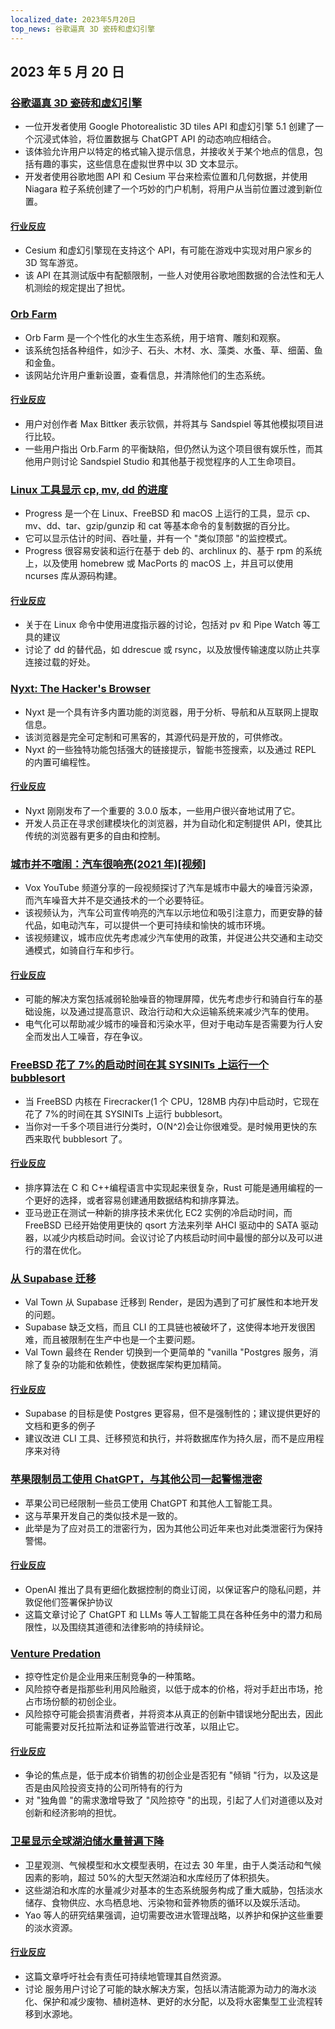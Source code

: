 ```yaml
---
localized_date: 2023年5月20日
top_news: 谷歌逼真 3D 瓷砖和虚幻引擎
---
```


## 2023 年 5 月 20 日

### [谷歌逼真 3D 瓷砖和虚幻引擎](https://nilsbakker.nl/portfolio/3d-tiles/)

- 一位开发者使用 Google Photorealistic 3D tiles API 和虚幻引擎 5.1 创建了一个沉浸式体验，将位置数据与 ChatGPT API 的动态响应相结合。
- 该体验允许用户以特定的格式输入提示信息，并接收关于某个地点的信息，包括有趣的事实，这些信息在虚拟世界中以 3D 文本显示。
- 开发者使用谷歌地图 API 和 Cesium 平台来检索位置和几何数据，并使用 Niagara 粒子系统创建了一个巧妙的门户机制，将用户从当前位置过渡到新位置。

#### [行业反应](http://news.ycombinator.com/item?id=36000631)

- Cesium 和虚幻引擎现在支持这个 API，有可能在游戏中实现对用户家乡的 3D 驾车游览。
- 该 API 在其测试版中有配额限制，一些人对使用谷歌地图数据的合法性和无人机测绘的规定提出了担忧。

### [Orb Farm](https://orb.farm/)

- Orb Farm 是一个个性化的水生生态系统，用于培育、雕刻和观察。
- 该系统包括各种组件，如沙子、石头、木材、水、藻类、水蚤、草、细菌、鱼和金鱼。
- 该网站允许用户重新设置，查看信息，并清除他们的生态系统。

#### [行业反应](http://news.ycombinator.com/item?id=35999835)

- 用户对创作者 Max Bittker 表示钦佩，并将其与 Sandspiel 等其他模拟项目进行比较。
- 一些用户指出 Orb.Farm 的平衡缺陷，但仍然认为这个项目很有娱乐性，而其他用户则讨论 Sandspiel Studio 和其他基于视觉程序的人工生命项目。

### [Linux 工具显示 cp, mv, dd 的进度](https://github.com/Xfennec/progress)

- Progress 是一个在 Linux、FreeBSD 和 macOS 上运行的工具，显示 cp、mv、dd、tar、gzip/gunzip 和 cat 等基本命令的复制数据的百分比。
- 它可以显示估计的时间、吞吐量，并有一个 "类似顶部 "的监控模式。
- Progress 很容易安装和运行在基于 deb 的、archlinux 的、基于 rpm 的系统上，以及使用 homebrew 或 MacPorts 的 macOS 上，并且可以使用 ncurses 库从源码构建。

#### [行业反应](http://news.ycombinator.com/item?id=36000407)

- 关于在 Linux 命令中使用进度指示器的讨论，包括对 pv 和 Pipe Watch 等工具的建议
- 讨论了 dd 的替代品，如 ddrescue 或 rsync，以及放慢传输速度以防止共享连接过载的好处。

### [Nyxt: The Hacker's Browser](https://nyxt.atlas.engineer/)

- Nyxt 是一个具有许多内置功能的浏览器，用于分析、导航和从互联网上提取信息。
- 该浏览器是完全可定制和可黑客的，其源代码是开放的，可供修改。
- Nyxt 的一些独特功能包括强大的链接提示，智能书签搜索，以及通过 REPL 的内置可编程性。

#### [行业反应](http://news.ycombinator.com/item?id=36006423)

- Nyxt 刚刚发布了一个重要的 3.0.0 版本，一些用户很兴奋地试用了它。
- 开发人员正在寻求创建模块化的浏览器，并为自动化和定制提供 API，使其比传统的浏览器有更多的自由和控制。

### [城市并不喧闹：汽车很响亮(2021 年)[视频]](https://www.youtube.com/watch?v=CTV-wwszGw8)

- Vox YouTube 频道分享的一段视频探讨了汽车是城市中最大的噪音污染源，而汽车噪音大并不是交通技术的一个必要特征。
- 该视频认为，汽车公司宣传响亮的汽车以示地位和吸引注意力，而更安静的替代品，如电动汽车，可以提供一个更可持续和愉快的城市环境。
- 该视频建议，城市应优先考虑减少汽车使用的政策，并促进公共交通和主动交通模式，如骑自行车和步行。

#### [行业反应](http://news.ycombinator.com/item?id=35999950)

- 可能的解决方案包括减弱轮胎噪音的物理屏障，优先考虑步行和骑自行车的基础设施，以及通过提高意识、政治行动和大众运输系统来减少汽车的使用。
- 电气化可以帮助减少城市的噪音和污染水平，但对于电动车是否需要为行人安全而发出人工噪音，存在争议。

### [FreeBSD 花了 7%的启动时间在其 SYSINITs 上运行一个 bubblesort](https://twitter.com/cperciva/status/1659558311920914432)

- 当 FreeBSD 内核在 Firecracker(1 个 CPU，128MB 内存)中启动时，它现在花了 7%的时间在其 SYSINITs 上运行 bubblesort。
- 当你对一千多个项目进行分类时，O(N^2)会让你很难受。是时候用更快的东西来取代 bubblesort 了。

#### [行业反应](http://news.ycombinator.com/item?id=36002574)

- 排序算法在 C 和 C++编程语言中实现起来很复杂，Rust 可能是通用编程的一个更好的选择，或者容易创建通用数据结构和排序算法。
- 亚马逊正在测试一种新的排序技术来优化 EC2 实例的冷启动时间，而 FreeBSD 已经开始使用更快的 qsort 方法来列举 AHCI 驱动中的 SATA 驱动器，以减少内核启动时间。会议讨论了内核启动时间中最慢的部分以及可以进行的潜在优化。

### [从 Supabase 迁移](https://blog.val.town/blog/migrating-from-supabase)

- Val Town 从 Supabase 迁移到 Render，是因为遇到了可扩展性和本地开发的问题。
- Supabase 缺乏文档，而且 CLI 的工具链也被破坏了，这使得本地开发很困难，而且被限制在生产中也是一个主要问题。
- Val Town 最终在 Render 切换到一个更简单的 "vanilla "Postgres 服务，消除了复杂的功能和依赖性，使数据库架构更加精简。

#### [行业反应](http://news.ycombinator.com/item?id=36004925)

- Supabase 的目标是使 Postgres 更容易，但不是强制性的；建议提供更好的文档和更多的例子
- 建议改进 CLI 工具、迁移预览和执行，并将数据库作为持久层，而不是应用程序来对待

### [苹果限制员工使用 ChatGPT，与其他公司一起警惕泄密](https://www.wsj.com/articles/apple-restricts-use-of-chatgpt-joining-other-companies-wary-of-leaks-d44d7d34)

- 苹果公司已经限制一些员工使用 ChatGPT 和其他人工智能工具。
- 这与苹果开发自己的类似技术是一致的。
- 此举是为了应对员工的泄密行为，因为其他公司近年来也对此类泄密行为保持警惕。

#### [行业反应](http://news.ycombinator.com/item?id=36000079)

- OpenAI 推出了具有更细化数据控制的商业订阅，以保证客户的隐私问题，并敦促他们签署保护协议
- 这篇文章讨论了 ChatGPT 和 LLMs 等人工智能工具在各种任务中的潜力和局限性，以及围绕其道德和法律影响的持续辩论。

### [Venture Predation](https://papers.ssrn.com/sol3/papers.cfm?abstract_id=4437360)

- 掠夺性定价是企业用来压制竞争的一种策略。
- 风险掠夺者是指那些利用风险融资，以低于成本的价格，将对手赶出市场，抢占市场份额的初创企业。
- 风险掠夺可能会损害消费者，并将资本从真正的创新中错误地分配出去，因此可能需要对反托拉斯法和证券监管进行改革，以阻止它。

#### [行业反应](http://news.ycombinator.com/item?id=36003096)

- 争论的焦点是，低于成本价销售的初创企业是否犯有 "倾销 "行为，以及这是否是由风险投资支持的公司所特有的行为
- 对 "独角兽 "的需求激增导致了 "风险掠夺 "的出现，引起了人们对道德以及对创新和经济影响的担忧。

### [卫星显示全球湖泊储水量普遍下降](https://www.science.org/doi/10.1126/science.abo2812)

- 卫星观测、气候模型和水文模型表明，在过去 30 年里，由于人类活动和气候因素的影响，超过 50%的大型天然湖泊和水库经历了体积损失。
- 这些湖泊和水库的水量减少对基本的生态系统服务构成了重大威胁，包括淡水储存、食物供应、水鸟栖息地、污染物和营养物质的循环以及娱乐活动。
- Yao 等人的研究结果强调，迫切需要改进水管理战略，以养护和保护这些重要的淡水资源。

#### [行业反应](http://news.ycombinator.com/item?id=35999438)

- 这篇文章呼吁社会有责任可持续地管理其自然资源。
- 讨论 服务用户讨论了可能的缺水解决方案，包括以清洁能源为动力的海水淡化、保护和减少废物、植树造林、更好的水分配，以及将水密集型工业流程转移到水源地。
